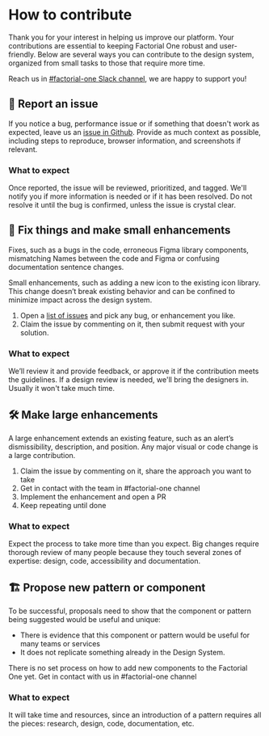
<Meta title="How to contribute?" />

# How to contribute

Thank you for your interest in helping us improve our platform. Your contributions are essential to keeping Factorial One robust and user-friendly. Below are several ways you can contribute to the design system, organized from small tasks to those that require more time.

Reach us in [#factorial-one Slack channel](https://factorialteam.slack.com/archives/C06QT46115K), we are happy to support you!

## 📣 Report an issue

If you notice a bug, performance issue or if something that doesn't work as expected, leave us an [issue in Github](https://github.com/factorialco/factorial-one/issues). Provide as much context as possible, including steps to reproduce, browser information, and screenshots if relevant.

### What to expect

Once reported, the issue will be reviewed, prioritized, and tagged. We'll notify you if more information is needed or if it has been resolved. Do not resolve it until the bug is confirmed, unless the issue is crystal clear.

## 🔧 Fix things and make small enhancements

Fixes, such as a bugs in the code, erroneous Figma library components, mismatching Names between the code and Figma or confusing documentation sentence changes.

Small enhancements, such as adding a new icon to the existing icon library. This change doesn’t break existing behavior and can be confined to minimize impact across the design system.

1. Open a [list of issues](https://github.com/factorialco/factorial-one/issues) and pick any bug, or enhancement you like.
2. Claim the issue by commenting on it, then submit request with your solution.

### What to expect

We’ll review it and provide feedback, or approve it if the contribution meets the guidelines. If a design review is needed, we'll bring the designers in. Usually it won't take much time.

## 🛠️ Make large enhancements

A large enhancement extends an existing feature, such as an alert’s dismissibility, description, and position. Any major visual or code change is a large contribution.

1. Claim the issue by commenting on it, share the approach you want to take
2. Get in contact with the team in #factorial-one channel
3. Implement the enhancement and open a PR
4. Keep repeating until done

### What to expect

Expect the process to take more time than you expect. Big changes require thorough review of many people because they touch several zones of expertise: design, code, accessibility and documentation.

## 🏗️ Propose new pattern or component

To be successful, proposals need to show that the component or pattern being suggested would be useful and unique:
- There is evidence that this component or pattern would be useful for many teams or services
- It does not replicate something already in the Design System.

There is no set process on how to add new components to the Factorial One yet. Get in contact with us in #factorial-one channel

### What to expect

It will take time and resources, since an introduction of a pattern requires all the pieces: research, design, code, documentation, etc.
